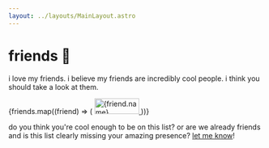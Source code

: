 ```yaml
---
layout: ../layouts/MainLayout.astro
---
```



# friends 💚

i love my friends. i believe my friends are incredibly cool people. i think you should take a look at them.

<div className="badge-grid">
  {friends.map((friend) => (
    <a href={friend.link} target="_blank" rel="noopener nofollow">
      <img
        alt={friend.name}
        src={`/static/img/88x31/${friend.image}`}
        width="88"
        height="31"
        className="badge"
      />
    </a>
  ))}
</div>

do you think you're cool enough to be on this list? or are we already friends and is this list clearly missing your amazing presence? [let me know](/contact)!
